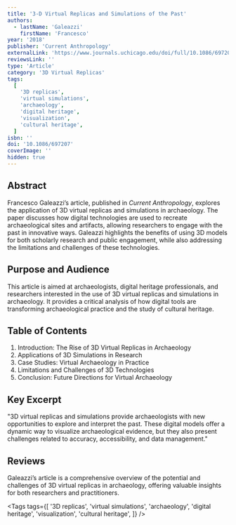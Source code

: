 ```yaml
---
title: '3-D Virtual Replicas and Simulations of the Past'
authors:
  - lastName: 'Galeazzi'
    firstName: 'Francesco'
year: '2018'
publisher: 'Current Anthropology'
externalLink: 'https://www.journals.uchicago.edu/doi/full/10.1086/697207'
reviewsLink: ''
type: 'Article'
category: '3D Virtual Replicas'
tags:
  [
    '3D replicas',
    'virtual simulations',
    'archaeology',
    'digital heritage',
    'visualization',
    'cultural heritage',
  ]
isbn: ''
doi: '10.1086/697207'
coverImage: ''
hidden: true
---
```


## Abstract

Francesco Galeazzi’s article, published in _Current Anthropology_, explores the application of 3D virtual replicas and simulations in archaeology. The paper discusses how digital technologies are used to recreate archaeological sites and artifacts, allowing researchers to engage with the past in innovative ways. Galeazzi highlights the benefits of using 3D models for both scholarly research and public engagement, while also addressing the limitations and challenges of these technologies.

## Purpose and Audience

This article is aimed at archaeologists, digital heritage professionals, and researchers interested in the use of 3D virtual replicas and simulations in archaeology. It provides a critical analysis of how digital tools are transforming archaeological practice and the study of cultural heritage.

## Table of Contents

1. Introduction: The Rise of 3D Virtual Replicas in Archaeology
2. Applications of 3D Simulations in Research
3. Case Studies: Virtual Archaeology in Practice
4. Limitations and Challenges of 3D Technologies
5. Conclusion: Future Directions for Virtual Archaeology

## Key Excerpt

"3D virtual replicas and simulations provide archaeologists with new opportunities to explore and interpret the past. These digital models offer a dynamic way to visualize archaeological evidence, but they also present challenges related to accuracy, accessibility, and data management."

## Reviews

Galeazzi’s article is a comprehensive overview of the potential and challenges of 3D virtual replicas in archaeology, offering valuable insights for both researchers and practitioners.

<Tags
  tags={[
    '3D replicas',
    'virtual simulations',
    'archaeology',
    'digital heritage',
    'visualization',
    'cultural heritage',
  ]}
/>
